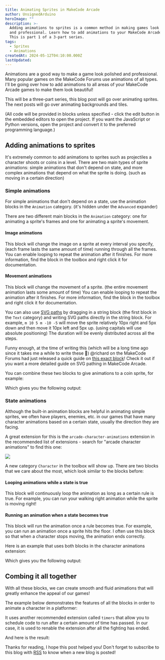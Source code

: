```yaml
---
title: Animating Sprites in MakeCode Arcade
author: UnsignedArduino
heroImage: ""
description: >-
  Adding animations to sprites is a common method in making games look polished
  and professional. Learn how to add animations to your MakeCode Arcade games!
  This is part 1 of a 3-part series.
tags:
  - Sprites
  - Animations
createdAt: 2024-05-12T04:10:00.000Z
lastUpdated:
---
```


Animations are a good way to make a game look polished and professional. Many popular games on the MakeCode Forums use animations of all types. I'll be going over how to add animations to all areas of your MakeCode Arcade games to make them look beautiful!

This will be a three-part series, this blog post will go over animating sprites. The next posts will go over animating backgrounds and tiles.

(All code will be provided in blocks unless specified - click the edit button in the embedded editors to open the project. If you want the JavaScript or Python versions, open the project and convert it to the preferred programming language.)

## Adding animations to sprites

It's extremely common to add animations to sprites such as projectiles a character shoots or coins in a level. There are two main types of sprite animations: simple animations that don't depend on state, and more complex animations that depend on what the sprite is doing. (such as moving in a certain direction)

### Simple animations

For simple animations that don't depend on a state, use the animation blocks in the `Animation` category. (it's hidden under the `Advanced` expander)

There are two different main blocks in the `Animation` category: one for animating a sprite's frames and one for animating a sprite's movement.

#### Image animations

<MakeCodeArcadeBlockDoc
  javascript="function animation.runImageAnimation(sprite: Sprite, frames: Image[], frameInterval: number, loop: boolean): void;"
  python="def animation.run_image_animation(sprite: Sprite, frames: List[Image], frameInterval: number, loop: bool): None"
  blocksJS="animation.runImageAnimation(mySprite, [], 500, false);"
/>

This block will change the image on a sprite at every interval you specify, (each frame lasts the same amount of time) running through all the frames. You can enable looping to repeat the animation after it finishes. For more information, find the block in the toolbox and right click it for documentation.

#### Movement animations

<MakeCodeArcadeBlockDoc
  javascript="function animation.runMovementAnimation(sprite: Sprite, pathString: string, duration: number, loop: boolean): void;"
  python="def animation.run_movement_animation(sprite: Sprite, pathString: str, duration: number, loop: bool): None"
  blocksJS="animation.runMovementAnimation(mySprite, animation.animationPresets(animation.flyToCenter), 2000, false);"
/>

This block will change the movement of a sprite. (the entire movement animation lasts some amount of time) You can enable looping to repeat the animation after it finishes. For more information, find the block in the toolbox and right click it for documentation.

You can also use [SVG paths](https://developer.mozilla.org/en-US/docs/Web/SVG/Tutorial/Paths) by dragging in a string block (the first block in the `Text` category) and writing SVG paths directly in the string block. For example, `m 10 5 m -10 -5` will move the sprite relatively 10px right and 5px down and then move it 10px left and 5px up. (using capitals will use absolute positioning) The duration will be evenly distributed across all the steps.

Funny enough, at the time of writing this (which will be a long time ago since it takes me a while to write these 🤭) @richard on the MakeCode Forums had just released a quick guide on [this exact block](https://forum.makecode.com/t/richards-arcade-tips-1-svg-paths-for-moving-sprites/28212?u=unsignedarduino)! Check it out if you want a more detailed guide on SVG pathing in MakeCode Arcade.

You can combine these two blocks to give animations to a coin sprite, for example:

<MakeCodeArcadeProjectEditor id="_WFUHct0MXgvj" />

Which gives you the following output:

<MakeCodeArcadeProjectSimulator id="_WFUHct0MXgvj" />

### State animations

Although the built-in animation blocks are helpful in animating simple sprites, we often have players, enemies, etc. in our games that have many character animations based on a certain state, usually the direction they are facing.

A great extension for this is the `arcade-character-animations` extension in the recommended list of extensions - search for "arcade character animations" to find this one:

![](</assets/blog/Animating-Sprites-in-MakeCode-Arcade/extension-card arcade-character-animations.png>)

A new category `Character` in the toolbox will show up. There are two blocks that we care about the most, which look similar to the blocks before:

#### Looping animations while a state is true

<MakeCodeArcadeBlockDoc
  javascript="function characterAnimations.loopFrames(sprite: Sprite, frames: Image[], frameInterval: number, rule: number): void;"
  python="def characterAnimations.loop_frames(sprite: Sprite, frames: List[Image], frameInterval: number, rule: Rule): None"
  blocksJS="characterAnimations.loopFrames(mySprite, [img`.`], 500, characterAnimations.rule(Predicate.NotMoving));"
  blocksPkg="arcade-story=github:microsoft/arcade-character-animations"
/>

This block will continuously loop the animation as long as a certain rule is true. For example, you can run your walking right animation while the sprite is moving right!

#### Running an animation when a state becomes true

<MakeCodeArcadeBlockDoc
  blocksJS="characterAnimations.runFrames(mySprite, [img`.`], 500, characterAnimations.rule(Predicate.NotMoving));"
  blocksPkg="arcade-story=github:microsoft/arcade-character-animations"
  javascript="function characterAnimations.runFrames(sprite: Sprite, frames: Image[], frameInterval: number, rule: number): void;"
  python="def characterAnimations.run_frames(sprite: Sprite, frames: List[Image], frameInterval: number, rule: Rule): None"
/>

This block will run the animation once a rule becomes true. For example, you can run an animation once a sprite hits the floor. I often use this block so that when a character stops moving, the animation ends correctly.

Here is an example that uses both blocks in the character animations extension:

<MakeCodeArcadeProjectEditor id="_58tYRLWH6Xzk" />

Which gives you the following output:

<MakeCodeArcadeProjectSimulator id="_58tYRLWH6Xzk" />

## Combing it all together

With all these blocks, we can create smooth and fluid animations that will greatly enhance the appeal of our games!

The example below demonstrates the features of all the blocks in order to animate a character in a platformer:

<MakeCodeArcadeProjectEditor id="_W8tCem0Jme7P" />

It uses another recommended extension called `timers` that allow you to schedule code to run after a certain amount of time has passed. In our case, it is used to renable the extension after all the fighting has ended.

And here is the result:

<MakeCodeArcadeProjectSimulator id="_W8tCem0Jme7P" />

Thanks for reading, I hope this post helped you! Don't forget to subscribe to this blog with [RSS](/rss.xml "RSS") to know when a new blog is posted!
